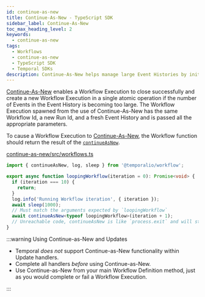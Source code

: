 ```yaml
---
id: continue-as-new
title: Continue-As-New - TypeScript SDK
sidebar_label: Continue-As-New
toc_max_heading_level: 2
keywords:
  - continue-as-new
tags:
  - Workflows
  - continue-as-new
  - TypeScript SDK
  - Temporal SDKs
description: Continue-As-New helps manage large Event Histories by initiating a new Workflow Execution with the same Workflow Id and fresh parameters, ensuring efficient Workflow management.
---
```


[Continue-As-New](/workflows#continue-as-new) enables a Workflow Execution to close successfully and create a new Workflow Execution in a single atomic operation if the number of Events in the Event History is becoming too large.
The Workflow Execution spawned from the use of Continue-As-New has the same Workflow Id, a new Run Id, and a fresh Event History and is passed all the appropriate parameters.

To cause a Workflow Execution to [Continue-As-New](/workflows#continue-as-new), the Workflow function should return the result of the [`continueAsNew`](https://typescript.temporal.io/api/namespaces/workflow#continueasnew).

<!--SNIPSTART typescript-continue-as-new-workflow -->

[continue-as-new/src/workflows.ts](https://github.com/temporalio/samples-typescript/blob/main/continue-as-new/src/workflows.ts)

```ts
import { continueAsNew, log, sleep } from '@temporalio/workflow';

export async function loopingWorkflow(iteration = 0): Promise<void> {
  if (iteration === 10) {
    return;
  }
  log.info('Running Workflow iteration', { iteration });
  await sleep(1000);
  // Must match the arguments expected by `loopingWorkflow`
  await continueAsNew<typeof loopingWorkflow>(iteration + 1);
  // Unreachable code, continueAsNew is like `process.exit` and will stop execution once called.
}
```

<!--SNIPEND-->

:::warning Using Continue-as-New and Updates

- Temporal _does not_ support Continue-as-New functionality within Update handlers.
- Complete all handlers _before_ using Continue-as-New.
- Use Continue-as-New from your main Workflow Definition method, just as you would complete or fail a Workflow Execution.

:::
